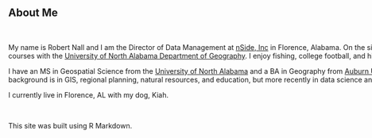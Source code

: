 <br>

<br>

<div id="about" class="section level2" style="width:864px; margin:0 auto" >

## About Me

<br>

My name is Robert Nall and I am the Director of Data Management at [nSide, Inc](https://www.nside.io/) in Florence, Alabama. On the side, I also teach courses with the [University of North Alabama Department of Geography](https://una.edu/geography/). I enjoy fishing, college football, and history. 

I have an MS in Geospatial Science from the [University of North Alabama](https://una.edu/geography/) and a BA in Geography from [Auburn University](http://www.auburn.edu/cosam/departments/geosciences/). My background is in GIS, regional planning, natural resources, and education, but more recently in data science and technology.

I currently live in Florence, AL with my dog, Kiah. 

<br>

This site was built using R Markdown.